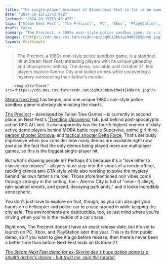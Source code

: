```yaml
---
title: "The single-player breakout of Steam Next Fest so far is an open-world crime-fighting game that looks like the exact opposite of GTA"
date: "2024-10-15T13:43:42Z"
lastmod: "2024-10-15T13:43:42Z"
tags: ['Steam Next Fest', 'The Precinct', 'PC', 'Xbox', 'PlayStation', 'Sandbox', 'Action', 'Open World', 'Police', 'Noir', 'Single Player']
draft: false
summary: "The Precinct, a 1980s noir-style police sandbox game, is a standout hit at Steam Next Fest, attracting players with its unique gameplay and atmospheric setting.  The demo, available until October 21, lets players explore Averno City and tackle crimes while uncovering a mystery surrounding their father's murder."
images: ["https://cdn.mos.cms.futurecdn.net/pqMCXGhbzwiMA9tEk9bHnK.jpg"]
layout: PostSimple
---
```

> The Precinct, a 1980s noir-style police sandbox game, is a standout hit at Steam Next Fest, attracting players with its unique gameplay and atmospheric setting.  The demo, available until October 21, lets players explore Averno City and tackle crimes while uncovering a mystery surrounding their father's murder.


        <img alt="Cover" src="https://cdn.mos.cms.futurecdn.net/pqMCXGhbzwiMA9tEk9bHnK.jpg"/>
        
[<u>Steam Next Fest</u>](https://www.gamesradar.com/games/steam-next-fest-countdown-heres-when-valves-october-2024-free-demo-event-kicks-off/) has begun, and one unique 1980s noir-style police sandbox game is already dominating the charts.

[The Precinct](https://store.steampowered.com/app/490110/The_Precinct/) – developed by Fallen Tree Games – is currently in second place on Next Fest's ['Trending Upcoming'](https://store.steampowered.com/sale/nextfest?tab=23&flavor=trendingwishlisted) tab, just behind post-apocalyptic action RPG AI Limit. It also apparently has the fourth highest number of daily active demo players behind MOBA battle royale Supervive, [<u>anime girl third-person shooter Strinova</u>](https://www.gamesradar.com/games/third-person-shooter/this-steam-next-fests-second-biggest-demo-so-far-is-like-valorant-meets-paper-mario-complete-with-anime-girls/), and [tactical shooter Delta Force](https://www.gamesradar.com/games/fps/just-in-time-for-steam-next-fest-one-of-the-storefronts-most-wishlisted-fps-games-gets-a-new-demo-and-its-already-surpassed-over-20-000-concurrent-players/). That's seriously impressive when you consider how many demos are available right now, and also the fact that the only demos being played more are multiplayer games, so this is the biggest single-player hit.

But what's drawing people in? Perhaps it's because it's a "love letter to classic cop movies" – players must step into the shoes of a rookie officer, tackling crimes anti-GTA style while also working to solve the mystery behind his own father's murder. Those aforementioned noir vibes come through strongly in the setting, too – Averno City is full of "neon-lit alleys, rain-soaked streets, and grand, decaying parklands," and it looks incredibly atmospheric. 

You don't just have to explore on foot, though, as you can also get your hands on a helicopter and police car to cruise around in while keeping the city safe. The environments are destructible, too, so just mind where you're driving when you're in the middle of a car chase.

Right now, The Precinct doesn't have an exact release date, but it's set to launch on PC, Xbox, and PlayStation later this year. This is its first public demo, so if you want to give it a go before release, then there's never been a better time than before Next Fest ends on October 21.

[<u><em>The Steam Next Fest demo for ex-Skyrim dev's huge action game is a stealth archer’s dream - but trust me, skip the tutorial.</em></u>](https://www.gamesradar.com/games/horror/the-steam-next-fest-demo-for-ex-skyrim-devs-huge-action-game-is-a-stealth-archers-dream-but-trust-me-skip-the-tutorial/)
        